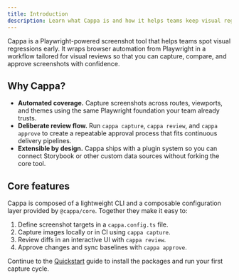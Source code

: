 ```yaml
---
title: Introduction
description: Learn what Cappa is and how it helps teams keep visual regressions under control.
---
```


Cappa is a Playwright-powered screenshot tool that helps teams spot visual regressions early. It
wraps browser automation from Playwright in a workflow tailored for visual reviews so that
you can capture, compare, and approve screenshots with confidence.

## Why Cappa?

- **Automated coverage.** Capture screenshots across routes, viewports, and themes using the same
  Playwright foundation your team already trusts.
- **Deliberate review flow.** Run `cappa capture`, `cappa review`, and `cappa approve` to create a
  repeatable approval process that fits continuous delivery pipelines.
- **Extensible by design.** Cappa ships with a plugin system so you can connect Storybook or other
  custom data sources without forking the core tool.

## Core features

Cappa is composed of a lightweight CLI and a composable configuration layer provided by
`@cappa/core`. Together they make it easy to:

1. Define screenshot targets in a `cappa.config.ts` file.
2. Capture images locally or in CI using `cappa capture`.
3. Review diffs in an interactive UI with `cappa review`.
4. Approve changes and sync baselines with `cappa approve`.

Continue to the [Quickstart](/cappa/quickstart) guide to install the packages and run your first capture
cycle.
